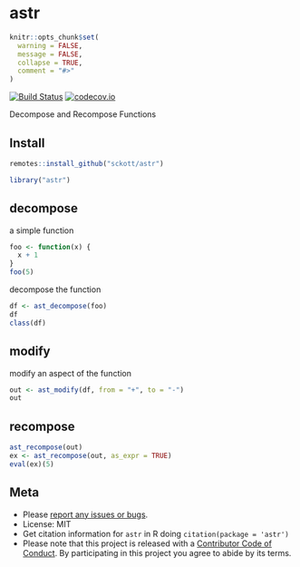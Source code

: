 astr
====

```r
knitr::opts_chunk$set(
  warning = FALSE,
  message = FALSE,
  collapse = TRUE,
  comment = "#>"
)
```

[![Build Status](https://travis-ci.com/sckott/astr.svg?branch=mastr)](https://travis-ci.com/sckott/astr)
[![codecov.io](https://codecov.io/github/sckott/astr/coverage.svg?branch=mastr)](https://codecov.io/github/sckott/astr?branch=mastr)

Decompose and Recompose Functions

## Install

```r
remotes::install_github("sckott/astr")
```

```r
library("astr")
```

## decompose

a simple function

```r
foo <- function(x) {
  x + 1
}
foo(5)
```

decompose the function

```r
df <- ast_decompose(foo)
df
class(df)
```

## modify

modify an aspect of the function

```r
out <- ast_modify(df, from = "+", to = "-")
out
```

## recompose

```r
ast_recompose(out)
ex <- ast_recompose(out, as_expr = TRUE)
eval(ex)(5)
```

## Meta

* Please [report any issues or bugs](https://github.com/sckott/astr/issues).
* License: MIT
* Get citation information for `astr` in R doing `citation(package = 'astr')`
* Please note that this project is released with a [Contributor Code of Conduct][coc]. By participating in this project you agree to abide by its terms.

[coc]: https://github.com/sckott/astr/blob/mastr/CODE_OF_CONDUCT.md
